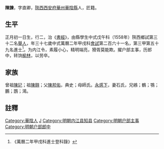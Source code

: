 {{明清人物信息框
| 姓名 = 陳諫
| 原名 =
| 圖片名稱= 
| 圖片大小 =
| 圖片說明 = 
| 最高職務 =
| 國家 = 大明 
| 爵位 =
| 籍貫 = [[陝西省|陝西省]][[西安府|西安府]][[華州|華州]][[華陰縣|華陰縣]]
| 族裔 = 
| 旗籍 = 
| 字號 = 
| 諡號 =
| 出生日期 = 正月初一日
| 出生地點 =
| 逝世日期 = 
| 逝世地點 =
| 墓葬 =
| 配偶 = 石氏
| 親屬 = 曾祖[[陳玘|陳玘]]，祖[[陳翱|陳翱]]，父[[陳邦佑|陳邦佑]]，母師氏
| 出身 =
* 嘉靖三十七年戊午科舉人
* 萬曆二年甲戌科進士
| 經歷 =
| 著作 =  
}}
'''陳諫'''{{BD|1538年||1597年||}}，字直卿，[[陝西|陝西]][[西安府|西安府]][[華州|華州]][[華陰縣|華陰縣]]人，匠籍。

==生平==
正月初一日生，行二，治《[[書經|書經]]》，由縣學生中式戊午科（1558年）陝西鄉試第三十二名[[舉人|舉人]]，年三十七歲中式萬曆二年甲戌科[[會試|會試]]第二百六十一名，第三甲第五十九名進士<ref>《萬曆二年甲戌科進士登科錄》</ref>。为内江令，素履小心，精明端亮，猾胥莫能欺。擢户部主事，历郎中，转饷[[榆林|榆林]]，以劳卒。

==家族== 
曾祖[[陳玘|陳玘]]；祖[[陳翱|陳翱]]；父[[陳邦佑|陳邦佑]]，典史；母師氏。[[永感下|永感下]]，妻石氏，兄鵷；鶴；鶚；鵬；鵾；鴻。

==註釋==
{{reflist}}

{{start box}}
{{s-off}}
{{s-before|[[王同道|王同道]]<br>}}
{{s-title|明朝内江县知县|1574年-1580年}}
{{s-after|[[史旌賢|史旌賢]]<br>}}
{{end box}}

{{明朝人物小作品}}
{{萬曆二年甲戌科殿试金榜}}
[[Category:華陰人|Category:華陰人]]
[[Category:陈姓|J]]
[[Category:明朝内江县知县|Category:明朝内江县知县]]
[[Category:明朝户部主事|Category:明朝户部主事]]
[[Category:明朝户部郎中|Category:明朝户部郎中]]